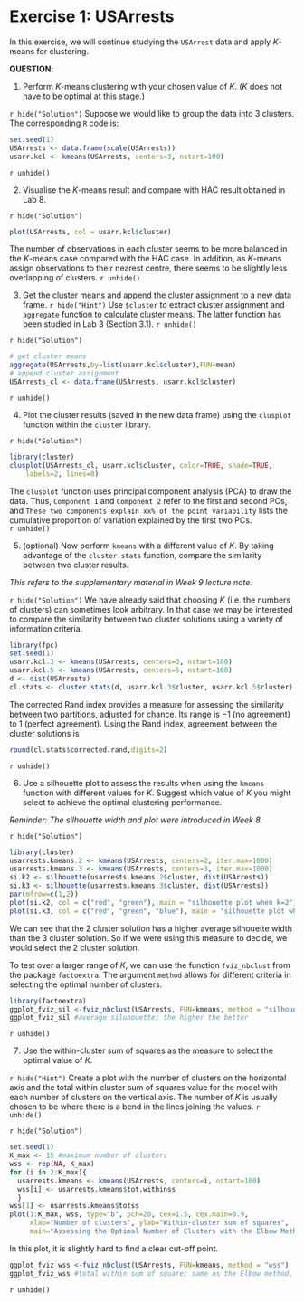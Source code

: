 # Exercise 1: USArrests

In this exercise, we will continue studying the `USArrest` data and apply $K$-means for clustering. 

**QUESTION**:

1. Perform $K$-means clustering with your chosen value of $K$. ($K$ does not have to be optimal at this stage.)

`r hide("Solution")`
Suppose we would like to group the data into 3 clusters. The corresponding `R` code is:
```r
set.seed(1)
USArrests <- data.frame(scale(USArrests))
usarr.kcl <- kmeans(USArrests, centers=3, nstart=100)
```
`r unhide()`

2. Visualise the $K$-means result and compare with HAC result obtained in Lab 8.  

`r hide("Solution")`
```r
plot(USArrests, col = usarr.kcl$cluster)
```
The number of observations in each cluster seems to be more balanced in the $K$-means case compared with the HAC case. In addition, as $K$-means assign observations to their nearest centre, there seems to be slightly less overlapping of clusters. 
`r unhide()`

3. Get the cluster means and append the cluster assignment to a new data frame.
`r hide("Hint")`
Use `$cluster` to extract cluster assignment and `aggregate` function to calculate cluster means. The latter function has been studied in Lab 3 (Section 3.1). 
`r unhide()`

`r hide("Solution")`
```r
# get cluster means
aggregate(USArrests,by=list(usarr.kcl$cluster),FUN=mean)
# append cluster assignment
USArrests_cl <- data.frame(USArrests, usarr.kcl$cluster)
```
`r unhide()`

4. Plot the cluster results (saved in the new data frame) using the `clusplot` function within the `cluster` library.

`r hide("Solution")`
```r
library(cluster)
clusplot(USArrests_cl, usarr.kcl$cluster, color=TRUE, shade=TRUE,
  	labels=2, lines=0)
```

The `clusplot` function uses principal component analysis (PCA) to draw the data. Thus, `Component 1` and `Component 2` refer to the first and second PCs, and `These two components explain xx% of the point variability` lists the cumulative proportion of variation explained by the first two PCs.  
`r unhide()`

5. (optional) Now perform `kmeans` with a different value of $K$. By taking advantage of the `cluster.stats` function, compare the similarity between two cluster results. 

*This refers to the supplementary material in Week 9 lecture note.*

`r hide("Solution")`
We have already said that choosing $K$ (i.e. the numbers of clusters) can sometimes look arbitrary. In that case we may be interested to compare the similarity between two cluster solutions using a variety of information criteria.

```r
library(fpc)
set.seed(1)
usarr.kcl.3 <- kmeans(USArrests, centers=3, nstart=100)
usarr.kcl.5 <- kmeans(USArrests, centers=5, nstart=100)
d <- dist(USArrests)
cl.stats <- cluster.stats(d, usarr.kcl.3$cluster, usarr.kcl.5$cluster)
```

The corrected Rand index provides a measure for assessing the similarity between two partitions, adjusted for chance. Its range is $-1$ (no agreement) to $1$ (perfect agreement). Using the Rand index, agreement between the cluster solutions is
```r
round(cl.stats$corrected.rand,digits=2)
```
`r unhide()`

6. Use a silhouette plot to assess the results when using the `kmeans` function with different values for $K$. Suggest which value of $K$ you might select to achieve the optimal clustering performance. 

*Reminder: The silhouette width and plot were introduced in Week 8.*

`r hide("Solution")`

```r
library(cluster)
usarrests.kmeans.2 <- kmeans(USArrests, centers=2, iter.max=1000)
usarrests.kmeans.3 <- kmeans(USArrests, centers=3, iter.max=1000)
si.k2 <- silhouette(usarrests.kmeans.2$cluster, dist(USArrests))
si.k3 <- silhouette(usarrests.kmeans.3$cluster, dist(USArrests))
par(mfrow=c(1,2))
plot(si.k2, col = c("red", "green"), main = "silhouette plot when k=2")
plot(si.k3, col = c("red", "green", "blue"), main = "silhouette plot when k=3")
```

We can see that the 2 cluster solution has a higher average silhouette width than the 3 cluster solution. So if we were using this measure to decide, we would select the 2 cluster solution.

To test over a larger range of $K$, we can use the function `fviz_nbclust` from the package `factoextra`. The argument `method` allows for different criteria in selecting the optimal number of clusters.

```r
library(factoextra)
ggplot_fviz_sil <-fviz_nbclust(USArrests, FUN=kmeans, method = "silhouette")
ggplot_fviz_sil #average siluhouette; the higher the better
```
`r unhide()`

7. Use the within-cluster sum of squares as the measure to select the optimal value of $K$.

`r hide("Hint")`
Create a plot with the number of clusters on the horizontal axis and the total within cluster sum of squares value for the model with each number of clusters on the vertical axis. The number of $K$ is usually chosen to be where there is a bend in the lines joining the values.
`r unhide()`

`r hide("Solution")`

```r
set.seed(1)
K_max <- 15 #maximum number of clusters
wss <- rep(NA, K_max)
for (i in 2:K_max){
  usarrests.kmeans <- kmeans(USArrests, centers=i, nstart=100)
  wss[i] <- usarrests.kmeans$tot.withinss
  }
wss[1] <- usarrests.kmeans$totss
plot(1:K_max, wss, type="b", pch=20, cex=1.5, cex.main=0.9,
     xlab="Number of clusters", ylab="Within-cluster sum of squares",
     main="Assessing the Optimal Number of Clusters with the Elbow Method")
```

In this plot, it is slightly hard to find a clear cut-off point. 

<!-- Take advantage  -->
```r
ggplot_fviz_wss <-fviz_nbclust(USArrests, FUN=kmeans, method = "wss")
ggplot_fviz_wss #total within sum of square; same as the Elbow method, look at the knee
```


`r unhide()`